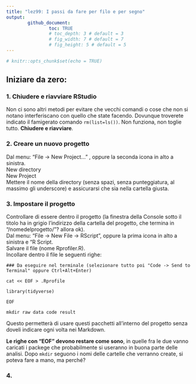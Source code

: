 ```yaml
---
title: "lez99: I passi da fare per filo e per segno"
output: 
        github_document:
                toc: TRUE
                # toc_depth: 3 # default = 3
                # fig_width: 7 # default = 7
                # fig_height: 5 # default = 5
---
```


```r
# knitr::opts_chunk$set(echo = TRUE)
```

## Iniziare da zero:

### 1. Chiudere e riavviare RStudio

Non ci sono altri metodi per evitare che vecchi comandi o cose che non si notano interferiscano con quello che state facendo. Dovunque troverete indicato il famigerato comando `rm(list=ls())`. Non funziona, non toglie tutto. **Chiudere e riavviare**.

### 2. Creare un nuovo progetto

Dal menu: "File -> New Project..." , oppure la seconda icona in alto a sinistra.  
New directory  
New Project  
Mettere il nome della directory (senza spazi, senza punteggiatura, al massimo gli underscore) e assicurarsi che sia nella cartella giusta.

### 3. Impostare il progetto

Controllare di essere dentro il progetto (la finestra della Console sotto il titolo ha in grigio l'indirizzo della cartella del progetto, che termina in "/nomedelprogetto/"? allora ok).  
Dal menu: "File -> New File -> RScript", oppure la prima icona in alto a sinistra e "R Script.  
Salvare il file (nome Rprofiler.R).  
Incollare dentro il file le seguenti righe:
```
### Da eseguire nel terminale (selezionare tutto poi "Code -> Send to Terminal" oppure Ctrl+Alt+Enter)

cat << EOF > .Rprofile

library(tidyverse)

EOF

mkdir raw data code result

```
Questo permetterà di usare questi pacchetti all'interno del progetto senza doveli indicare ogni volta nei Markdown.

**Le righe con "EOF" devono restare come sono**, in quelle fra le due vanno caricati i packege che probabilmente si useranno in buona parte delle analisi.
Dopo `mkdir` seguono i nomi delle cartelle che verranno create, si poteva fare a mano, ma perché?

### 4. 

